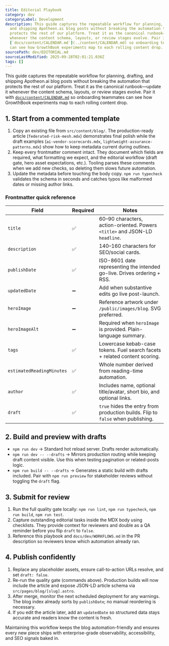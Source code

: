 ```yaml
---
title: Editorial Playbook
category: dev
categoryLabel: Development
description: This guide captures the repeatable workflow for planning, drafting,
  and shipping Apotheon.ai blog posts without breaking the automation that
  protects the rest of our platform. Treat it as the canonical runbook—update it
  whenever the content schema, layouts, or review stages evolve. Pair it with
  [`docs/content/CALENDAR.md`](../content/CALENDAR.md) so onboarding teammates
  can see how GrowthBook experiments map to each rolling content drop.
sourcePath: dev/EDITORIAL.md
sourceLastModified: 2025-09-28T02:01:21.036Z
tags: []
---
```


This guide captures the repeatable workflow for planning, drafting, and shipping
Apotheon.ai blog posts without breaking the automation that protects the rest of
our platform. Treat it as the canonical runbook—update it whenever the content
schema, layouts, or review stages evolve. Pair it with
[`docs/content/CALENDAR.md`](/docs/content/calendar/) so onboarding teammates can
see how GrowthBook experiments map to each rolling content drop.

## 1. Start from a commented template

1. Copy an existing file from `src/content/blog/`. The production-ready article
   (`federated-risk-mesh.mdx`) demonstrates final polish while the draft
   examples (`ai-vendor-scorecards.mdx`, `lightweight-assurance-patterns.mdx`)
   show how to keep metadata current during outlines.
2. Keep every frontmatter comment intact. They document which fields are
   required, what formatting we expect, and the editorial workflow (draft gate,
   hero asset expectations, etc.). Tooling parses these comments when we add new
   checks, so deleting them slows future automation.
3. Update the metadata before touching the body copy. `npm run typecheck`
   validates the schema in seconds and catches typos like malformed dates or
   missing author links.

### Frontmatter quick reference

| Field                     | Required | Notes                                                                           |
| ------------------------- | -------- | ------------------------------------------------------------------------------- |
| `title`                   | ✅       | 60–90 characters, action-oriented. Powers `<title>` and JSON-LD `headline`.     |
| `description`             | ✅       | 140–160 characters for SEO/social cards.                                        |
| `publishDate`             | ✅       | ISO-8601 date representing the intended go-live. Drives ordering + RSS.         |
| `updatedDate`             | ➖       | Add when substantive edits go live post-launch.                                 |
| `heroImage`               | ➖       | Reference artwork under `/public/images/blog`. SVG preferred.                   |
| `heroImageAlt`            | ➖       | Required when `heroImage` is provided. Plain-language summary.                  |
| `tags`                    | ✅       | Lowercase kebab-case tokens. Fuel search facets + related content scoring.      |
| `estimatedReadingMinutes` | ✅       | Whole number derived from reading-time automation.                              |
| `author`                  | ✅       | Includes name, optional title/avatar, short bio, and optional links.            |
| `draft`                   | ✅       | `true` hides the entry from production builds. Flip to `false` when publishing. |

## 2. Build and preview with drafts

- `npm run dev` → Standard hot reload server. Drafts render automatically.
- `npm run dev -- --drafts` → Mirrors production routing while keeping draft
  content visible. Use this when testing pagination or related-posts logic.
- `npm run build -- --drafts` → Generates a static build with drafts included.
  Pair with `npm run preview` for stakeholder reviews without toggling the
  `draft` flag.

## 3. Submit for review

1. Run the full quality gate locally: `npm run lint`, `npm run typecheck`,
   `npm run build`, `npm run test`.
2. Capture outstanding editorial tasks inside the MDX body using checklists.
   They provide context for reviewers and double as a QA reminder before you
   flip `draft` to `false`.
3. Reference this playbook and `docs/dev/WORKFLOWS.md` in the PR description so
   reviewers know which automation already ran.

## 4. Publish confidently

1. Replace any placeholder assets, ensure call-to-action URLs resolve, and set
   `draft: false`.
2. Re-run the quality gate (commands above). Production builds will now include
   the article and expose JSON-LD article schema via `src/pages/blog/[slug].astro`.
3. After merge, monitor the next scheduled deployment for any warnings. The
   blog index already sorts by `publishDate`; no manual reordering is necessary.
4. If you edit the article later, add an `updatedDate` so structured data stays
   accurate and readers know the content is fresh.

Maintaining this workflow keeps the blog automation-friendly and ensures every
new piece ships with enterprise-grade observability, accessibility, and SEO
signals baked in.
